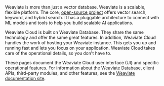 Weaviate is more than just a vector database. Weaviate is a scalable, flexible platform. The core, [open-source project](https://github.com/weaviate/weaviate) offers vector search, keyword, and hybrid search. It has a pluggable architecture to connect with ML models and tools to help you build scalable AI applications.

Weaviate Cloud is built on Weaviate Database. They share the same technology and offer the same great features. In addition, Weaviate Cloud handles the work of hosting your Weaviate instance. This gets you up and running fast and lets you focus on your application. Weaviate Cloud takes care of the operational details, so you don't have to.

These pages document the Weaviate Cloud user interface (UI) and specific operational features. For information about the Weaviate Database, client APIs, third-party modules, and other features, see the [Weaviate documentation site](/weaviate/).
